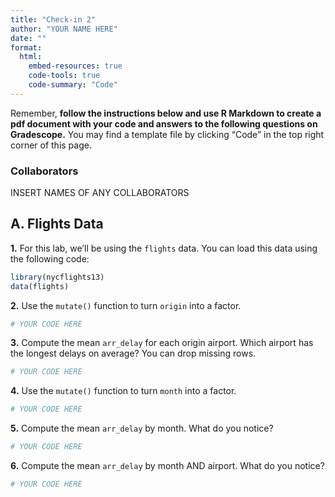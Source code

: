 ```yaml
---
title: "Check-in 2"
author: "YOUR NAME HERE"
date: ""
format: 
  html:
    embed-resources: true
    code-tools: true
    code-summary: "Code"
---
```


Remember, **follow the instructions below and use R Markdown to create a pdf document with your code and answers to the following questions on Gradescope.** You may find a template file by clicking "Code" in the top right corner of this page.

### Collaborators

INSERT NAMES OF ANY COLLABORATORS

## A. Flights Data

**1.**  For this lab, we'll be using the `flights` data. You can load this data using the following code:

```r
library(nycflights13)
data(flights)
```

**2.** Use the `mutate()` function to turn `origin` into a factor.

```r
# YOUR CODE HERE
```

**3.** Compute the mean `arr_delay` for each origin airport. Which airport has the longest delays on average? You can drop missing rows.

```r
# YOUR CODE HERE
```

<!--# YOUR ANSWER/EXPLANATION HERE -->


**4.** Use the `mutate()` function to turn `month` into a factor.

```r
# YOUR CODE HERE
```

<!--# YOUR ANSWER/EXPLANATION HERE -->


**5.** Compute the mean `arr_delay` by month. What do you notice?

```r
# YOUR CODE HERE
```

<!--# YOUR ANSWER/EXPLANATION HERE -->


**6.** Compute the mean `arr_delay` by month AND airport. What do you notice?

```r
# YOUR CODE HERE
```

<!--# YOUR ANSWER/EXPLANATION HERE -->
